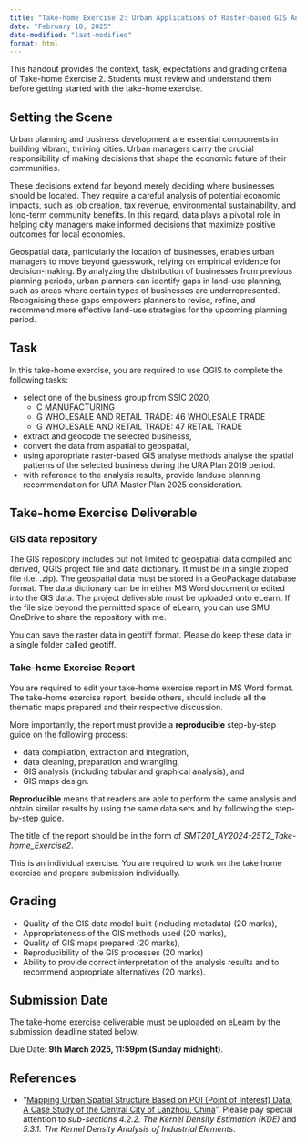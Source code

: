 ```yaml
---
title: "Take-home Exercise 2: Urban Applications of Raster-based GIS Analysis"
date: "February 18, 2025"
date-modified: "last-modified"
format: html
---
```


::: callout-note
This handout provides the context, task, expectations and grading criteria of Take-home Exercise 2. Students must review and understand them before getting started with the take-home exercise.
:::

## Setting the Scene

Urban planning and business development are essential components in building vibrant, thriving cities. Urban managers carry the crucial responsibility of making decisions that shape the economic future of their communities.

These decisions extend far beyond merely deciding where businesses should be located. They require a careful analysis of potential economic impacts, such as job creation, tax revenue, environmental sustainability, and long-term community benefits. In this regard, data plays a pivotal role in helping city managers make informed decisions that maximize positive outcomes for local economies.

Geospatial data, particularly the location of businesses, enables urban managers to move beyond guesswork, relying on empirical evidence for decision-making. By analyzing the distribution of businesses from previous planning periods, urban planners can identify gaps in land-use planning, such as areas where certain types of businesses are underrepresented. Recognising these gaps empowers planners to revise, refine, and recommend more effective land-use strategies for the upcoming planning period.

## Task

In this take-home exercise, you are required to use QGIS to complete the following tasks:

-   select one of the business group from SSIC 2020,
    -   C MANUFACTURING
    -   G WHOLESALE AND RETAIL TRADE: 46 WHOLESALE TRADE
    -   G WHOLESALE AND RETAIL TRADE: 47 RETAIL TRADE
-   extract and geocode the selected businesss,
-   convert the data from aspatial to geospatial,
-   using appropriate raster-based GIS analyse methods analyse the spatial patterns of the selected business during the URA Plan 2019 period.
-   with reference to the analysis results, provide landuse planning recommendation for URA Master Plan 2025 consideration.

## Take-home Exercise Deliverable

### GIS data repository

The GIS repository includes but not limited to geospatial data compiled and derived, QGIS project file and data dictionary. It must be in a single zipped file (i.e. .zip). The geospatial data must be stored in a GeoPackage database format. The data dictionary can be in either MS Word document or edited into the GIS data. The project deliverable must be uploaded onto eLearn. If the file size beyond the permitted space of eLearn, you can use SMU OneDrive to share the repository with me.

::: callout-note
You can save the raster data in geotiff format. Please do keep these data in a single folder called geotiff.
:::

### Take-home Exercise Report

You are required to edit your take-home exercise report in MS Word format. The take-home exercise report, beside others, should include all the thematic maps prepared and their respective discussion.

More importantly, the report must provide a **reproducible** step-by-step guide on the following process:

-   data compilation, extraction and integration,
-   data cleaning, preparation and wrangling,
-   GIS analysis (including tabular and graphical analysis), and
-   GIS maps design.

::: callout-note
**Reproducible** means that readers are able to perform the same analysis and obtain similar results by using the same data sets and by following the step-by-step guide.
:::

The title of the report should be in the form of *SMT201_AY2024-25T2_Take-home_Exercise2*.

::: callout-warning
This is an individual exercise. You are required to work on the take home exercise and prepare submission individually.
:::

## Grading

-   Quality of the GIS data model built (including metadata) (20 marks),
-   Appropriateness of the GIS methods used (20 marks),
-   Quality of GIS maps prepared (20 marks),
-   Reproducibility of the GIS processes (20 marks)
-   Ability to provide correct interpretation of the analysis results and to recommend appropriate alternatives (20 marks).

## Submission Date

The take-home exercise deliverable must be uploaded on eLearn by the submission deadline stated below.

Due Date: **9th March 2025, 11:59pm (Sunday midnight)**.

## References

- "[Mapping Urban Spatial Structure Based on POI
(Point of Interest) Data: A Case Study of the Central
City of Lanzhou, China](https://www.mdpi.com/2220-9964/9/2/92)".  Please pay special attention to *sub-sections 4.2.2. The Kernel Density Estimation (KDE)* and *5.3.1. The Kernel Density Analysis of Industrial Elements*.







